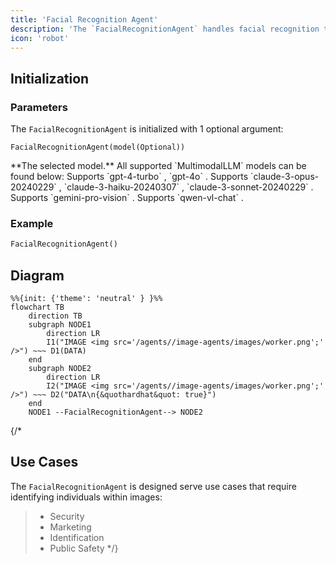 ```yaml
---
title: 'Facial Recognition Agent'
description: 'The `FacialRecognitionAgent` handles facial recognition tasks on images.'
icon: 'robot'
---
```


## Initialization
### Parameters

The `FacialRecognitionAgent` is initialized with 1 optional argument: 

```
FacialRecognitionAgent(model(Optional))
```

<ResponseField name="model" type="MultimodalLLM" required>
  **The selected model.** All supported `MultimodalLLM` models can be found below: 
  <Expandable title="Supported MultimodalLLMs">
    <ResponseField name="GPT4Vision()" type="MultimodalLLM (Default)">
      Supports `gpt-4-turbo` , `gpt-4o` .
    </ResponseField>
    <ResponseField name="Claude()" type="MultimodalLLM">
      Supports `claude-3-opus-20240229` , `claude-3-haiku-20240307` , `claude-3-sonnet-20240229` .
    </ResponseField>
    <ResponseField name="Gemini()" type="MultimodalLLM">
      Supports `gemini-pro-vision` .
    </ResponseField>
    <ResponseField name="QwenVL()" type="MultimodalLLM">
      Supports `qwen-vl-chat` .
    </ResponseField>

  </Expandable>
</ResponseField>


### Example
```python example.py
FacialRecognitionAgent()
```

## Diagram

```mermaid
%%{init: {'theme': 'neutral' } }%%
flowchart TB
    direction TB
    subgraph NODE1
        direction LR
        I1("IMAGE <img src='/agents//image-agents/images/worker.png';' />") ~~~ D1(DATA)
    end
    subgraph NODE2
        direction LR
        I2("IMAGE <img src='/agents//image-agents/images/worker.png';' />") ~~~ D2("DATA\n{&quothardhat&quot: true}")
    end
    NODE1 --FacialRecognitionAgent--> NODE2
```

{/* 
## Use Cases
The `FacialRecognitionAgent` is designed serve use cases that require identifying individuals within images:

> - Security
> - Marketing
> - Identification
> - Public Safety */}